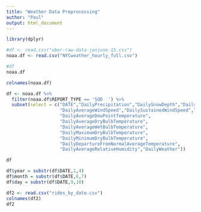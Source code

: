 ```yaml
---
title: "Weather Data Preprocessing"
author: "Paul"
output: html_document
---
```


```r
library(dplyr)
```


```r
#df <- read.csv("uber-raw-data-janjune-15.csv")
noaa.df <- read.csv("NYCweather_hourly_full.csv")
```


```r
#df
noaa.df
```
```r
colnames(noaa.df)
```


```r
df <- noaa.df %>% 
  filter(noaa.df$REPORT_TYPE == 'SOD  ') %>% 
  subset(select = c("DATE","DailyPrecipitation","DailySnowDepth","DailySnowfall",
                    "DailyAverageWindSpeed","DailySustainedWindSpeed","DailyPeakWindSpeed",
                    "DailyAverageDewPointTemperature",
                    "DailyAverageDryBulbTemperature",
                    "DailyAverageWetBulbTemperature",
                    "DailyMaximumDryBulbTemperature",
                    "DailyMinimumDryBulbTemperature",
                    "DailyDepartureFromNormalAverageTemperature",
                    "DailyAverageRelativeHumidity","DailyWeather")) 

```


```r
df
```

```r
df$year = substr(df$DATE,1,4)
df$month = substr(df$DATE,6,7)
df$day = substr(df$DATE,9,10)

```



```r
df2 <- read.csv("rides_by_date.csv")
colnames(df2)
df2

```















